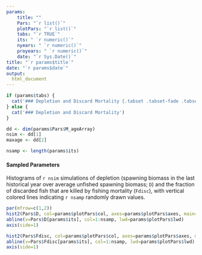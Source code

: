 ```yaml
---
params: 
    title: ""
    Pars: "`r list()`"
    plotPars: "`r list()`"
    tabs: "`r TRUE`"
    its: " `r numeric()`"
    nyears: " `r numeric()`"
    proyears: " `r numeric()`"
    date: "`r Sys.Date()`"
title: "`r params$title`"
date: "`r params$date`"
output:
  html_document
---
```



```r
if (params$tabs) {
  cat('### Depletion and Discard Mortality {.tabset .tabset-fade .tabset-pills}' )
} else {
  cat('### Depletion and Discard Mortality')
}

dd <- dim(params$Pars$M_ageArray)
nsim <- dd[1]
maxage <- dd[2]

nsamp <- length(params$its)


```

#### Sampled Parameters 
Histograms of `r nsim` simulations of depletion (spawning biomass in the last historical year over average unfished spawning biomass; `D`) and the fraction of discarded fish that are killed by fishing mortality (`Fdisc`), with vertical colored lines indicating `r nsamp` randomly drawn values.

```r
par(mfrow=c(1,2))
hist2(Pars$D, col=params$plotPars$col, axes=params$plotPars$axes, main="Depletion (D)", breaks=params$plotPars$breaks)
abline(v=Pars$D[params$its], col=1:nsamp, lwd=params$plotPars$lwd)
axis(side=1) 

hist2(Pars$Fdisc, col=params$plotPars$col, axes=params$plotPars$axes, main="Fdisc", breaks=params$plotPars$breaks)
abline(v=Pars$Fdisc[params$its], col=1:nsamp, lwd=params$plotPars$lwd)
axis(side=1)
```


